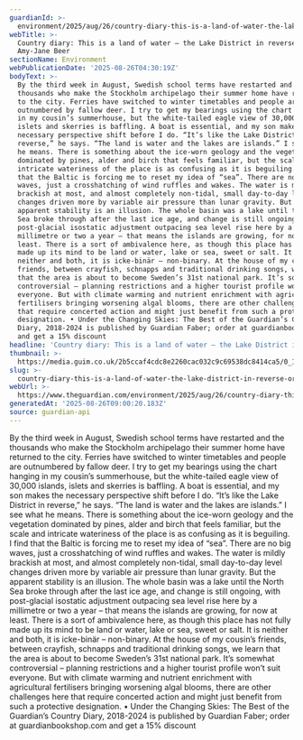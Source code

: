 ```yaml
---
guardianId: >-
  environment/2025/aug/26/country-diary-this-is-a-land-of-water-the-lake-district-in-reverse
webTitle: >-
  Country diary: This is a land of water – the Lake District in reverse |
  Amy-Jane Beer
sectionName: Environment
webPublicationDate: '2025-08-26T04:30:19Z'
bodyText: >-
  By the third week in August, Swedish school terms have restarted and the
  thousands who make the Stockholm archipelago their summer home have returned
  to the city. Ferries have switched to winter timetables and people are
  outnumbered by fallow deer. I try to get my bearings using the chart hanging
  in my cousin’s summerhouse, but the white-tailed eagle view of 30,000 islands,
  islets and skerries is baffling. A boat is essential, and my son makes the
  necessary perspective shift before I do. “It’s like the Lake District in
  reverse,” he says. “The land is water and the lakes are islands.” I see what
  he means. There is something about the ice-worn geology and the vegetation
  dominated by pines, alder and birch that feels familiar, but the scale and
  intricate wateriness of the place is as confusing as it is beguiling. I find
  that the Baltic is forcing me to reset my idea of “sea”. There are no big
  waves, just a crosshatching of wind ruffles and wakes. The water is mildly
  brackish at most, and almost completely non-tidal, small day-to-day level
  changes driven more by variable air pressure than lunar gravity. But the
  apparent stability is an illusion. The whole basin was a lake until the North
  Sea broke through after the last ice age, and change is still ongoing, with
  post-glacial isostatic adjustment outpacing sea level rise here by a
  millimetre or two a year – that means the islands are growing, for now at
  least. There is a sort of ambivalence here, as though this place has not fully
  made up its mind to be land or water, lake or sea, sweet or salt. It is
  neither and both, it is icke-binär – non-binary. At the house of my cousin’s
  friends, between crayfish, schnapps and traditional drinking songs, we learn
  that the area is about to become Sweden’s 31st national park. It’s somewhat
  controversial – planning restrictions and a higher tourist profile won’t suit
  everyone. But with climate warming and nutrient enrichment with agricultural
  fertilisers bringing worsening algal blooms, there are other challenges here
  that require concerted action and might just benefit from such a protective
  designation. • Under the Changing Skies: The Best of the Guardian’s Country
  Diary, 2018-2024 is published by Guardian Faber; order at guardianbookshop.com
  and get a 15% discount
headline: 'Country diary: This is a land of water – the Lake District in reverse'
thumbnail: >-
  https://media.guim.co.uk/2b5ccaf4cdc8e2260cac032c9c69538dc8414ca5/0_101_1794_1435/500.jpg
slug: >-
  country-diary-this-is-a-land-of-water-the-lake-district-in-reverse-or-amy-jane-beer
webUrl: >-
  https://www.theguardian.com/environment/2025/aug/26/country-diary-this-is-a-land-of-water-the-lake-district-in-reverse
generatedAt: '2025-08-26T09:00:20.183Z'
source: guardian-api
---
```

By the third week in August, Swedish school terms have restarted and the thousands who make the Stockholm archipelago their summer home have returned to the city. Ferries have switched to winter timetables and people are outnumbered by fallow deer. I try to get my bearings using the chart hanging in my cousin’s summerhouse, but the white-tailed eagle view of 30,000 islands, islets and skerries is baffling. A boat is essential, and my son makes the necessary perspective shift before I do. “It’s like the Lake District in reverse,” he says. “The land is water and the lakes are islands.” I see what he means. There is something about the ice-worn geology and the vegetation dominated by pines, alder and birch that feels familiar, but the scale and intricate wateriness of the place is as confusing as it is beguiling. I find that the Baltic is forcing me to reset my idea of “sea”. There are no big waves, just a crosshatching of wind ruffles and wakes. The water is mildly brackish at most, and almost completely non-tidal, small day-to-day level changes driven more by variable air pressure than lunar gravity. But the apparent stability is an illusion. The whole basin was a lake until the North Sea broke through after the last ice age, and change is still ongoing, with post-glacial isostatic adjustment outpacing sea level rise here by a millimetre or two a year – that means the islands are growing, for now at least. There is a sort of ambivalence here, as though this place has not fully made up its mind to be land or water, lake or sea, sweet or salt. It is neither and both, it is icke-binär – non-binary. At the house of my cousin’s friends, between crayfish, schnapps and traditional drinking songs, we learn that the area is about to become Sweden’s 31st national park. It’s somewhat controversial – planning restrictions and a higher tourist profile won’t suit everyone. But with climate warming and nutrient enrichment with agricultural fertilisers bringing worsening algal blooms, there are other challenges here that require concerted action and might just benefit from such a protective designation. • Under the Changing Skies: The Best of the Guardian’s Country Diary, 2018-2024 is published by Guardian Faber; order at guardianbookshop.com and get a 15% discount
